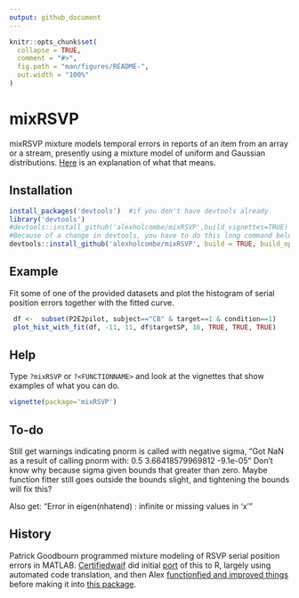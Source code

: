 ```yaml
---
output: github_document
---
```


<!-- README.md is generated from README.Rmd. Please edit that file -->

```r
knitr::opts_chunk$set(
  collapse = TRUE,
  comment = "#>",
  fig.path = "man/figures/README-",
  out.width = "100%"
)
```
# mixRSVP

mixRSVP mixture models temporal errors in reports of an item from an array or a stream, presently using a mixture model of uniform and Gaussian distributions.
[Here](https://alexholcombe.wordpress.com/2015/04/05/reporting-items-from-a-stream-and-mixture-modeling-to-reveal-buffering-and-a-bottleneck/) is an explanation of what that means.

## Installation

```r
install_packages('devtools')  #if you don't have devtools already
library('devtools') 
#devtools::install_github('alexholcombe/mixRSVP',build_vignettes=TRUE) #No longer works
#Because of a change in devtools, you have to do this long command below to get the vignettes built
devtools::install_github('alexholcombe/mixRSVP', build = TRUE, build_opts = c("--no-resave-data", "--no-manual"))
```

## Example

Fit some of one of the provided datasets and plot the histogram of serial position errors together with the fitted curve.


```r
 df <-  subset(P2E2pilot, subject=="CB" & target==1 & condition==1)
 plot_hist_with_fit(df, -11, 11, df$targetSP, 16, TRUE, TRUE, TRUE)
```

## Help

Type `?mixRSVP` or `?<FUNCTIONNAME>` and look at the vignettes that show examples of what you can do.

```r
vignette(package='mixRSVP')
```
## To-do

Still get warnings indicating pnorm is called with negative sigma,
"Got NaN as a result of calling pnorm with: 0.5 3.66418579969812 -9.1e-05"
Don't know why because sigma given bounds that greater than zero. Maybe function fitter still goes outside the bounds slight, and tightening the bounds will fix this?

Also get:
"Error in eigen(nhatend) : infinite or missing values in 'x'"

## History

Patrick Goodbourn programmed mixture modeling of RSVP serial position errors in MATLAB. [Certifiedwaif](https://github.com/certifiedwaif/) did initial [port](https://github.com/certifiedwaif/AttentionalBlink) of this to R, largely using automated code translation, and then Alex [functionfied and improved things](https://github.com/alexholcombe/MixtureModelRSVP) before making it into [this package](https://github.com/alexholcombe/mixRSVP).
